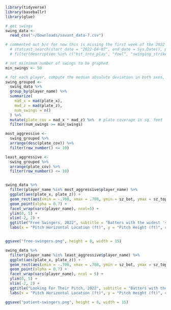 

```r
library(tidyverse)
library(baseballr)
library(glue)
```

```r

# get swings
swing_data <-
  read_csv("~/Downloads/savant_data-7.csv")

# commented out b/c for now this is missing the first week of the 2022 season
  # statcast_search(start_date = "2022-04-07", end_date = Sys.Date(), player_type = "batter") %>%
  # filter(description %in% c("hit_into_play", "foul", "swinging_strike", "foul_tip", "swinging_strike_blocked"))

# set miinimum number of swings to be graphed
min_swings <- 50

# for each player, compute the median absolute deviation in both axes, number of swings, and total plate coverage
swing_grouped <-
  swing_data %>%
  group_by(player_name) %>%
  summarize(
    mad_x = mad(plate_x),
    mad_z = mad(plate_z),
    num_swings = n()
  ) %>%
  mutate(plate_cov = mad_x * mad_z) %>%  # plate coverage in sq. feet
  filter(num_swings >= min_swings)

most_aggressive <-
  swing_grouped %>%
  arrange(desc(plate_cov)) %>%
  filter(row_number() <= 10)

least_aggressive <-
  swing_grouped %>%
  arrange(plate_cov) %>%
  filter(row_number() <= 10)


swing_data %>%
  filter(player_name %in% most_aggressive$player_name) %>%
  ggplot(aes(plate_x, plate_z)) +
  geom_rect(aes(xmin = -.708, xmax = .708, ymin = sz_bot, ymax = sz_top), color = "grey", fill = "palegreen", alpha = 0.1, lty = "dashed") +
  geom_point(alpha = 0.7) +
  facet_wrap(vars(player_name), ncol=5) +
  ylim(0, 5) +
  xlim(-2, 2) +
  ggtitle("Free Swingers, 2022", subtitle = "Batters with the widest 'swing zones'. One point = one swing") +
  labs(x = "Pitch Horizontal Location (ft)", y = "Pitch Height (ft)", caption = glue("Source: Baseball Savant through April 24. Min {min_swings} swings"))


ggsave("free-swingers.png", height = 8, width = 15)

swing_data %>%
  filter(player_name %in% least_aggressive$player_name) %>%
  ggplot(aes(plate_x, plate_z)) +
  geom_rect(aes(xmin = -.708, xmax = .708, ymin = sz_bot, ymax = sz_top), color = "grey", fill = "palegreen", alpha = 0.1, lty = "dashed") +
  geom_point(alpha = 0.7) +
  facet_wrap(vars(player_name), ncol = 5) +
  ylim(0, 5) +
  xlim(-2, 2) +
  ggtitle("Looking For Their Pitch, 2022", subtitle = "Batters with the smallest 'swing zones'. One point = one swing") +
  labs(x = "Pitch Horizontal Location (ft)", y = "Pitch Height (ft)", caption = glue("Source: Baseball Savant through April 24. Min {min_swings} swings"))

ggsave("patient-swingers.png", height = 8, width = 15)
```
